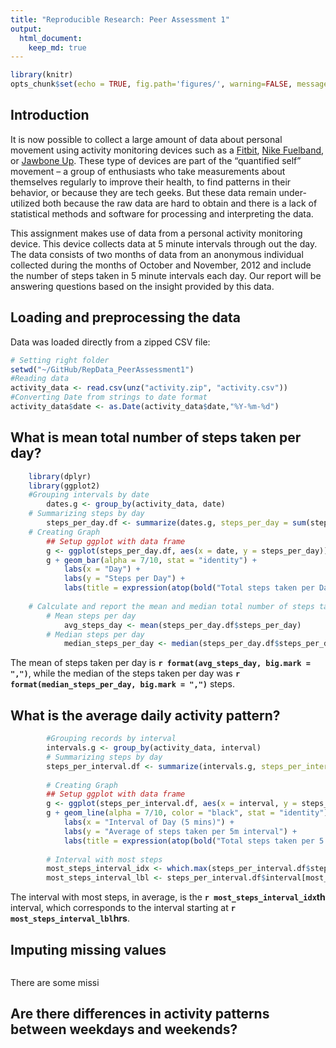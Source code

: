 ```yaml
---
title: "Reproducible Research: Peer Assessment 1"
output: 
  html_document:
    keep_md: true
---
```


```r
library(knitr)
opts_chunk$set(echo = TRUE, fig.path='figures/', warning=FALSE, message=FALSE)
```

## Introduction
It is now possible to collect a large amount of data about personal
movement using activity monitoring devices such as a
[Fitbit](http://www.fitbit.com), [Nike
Fuelband](http://www.nike.com/us/en_us/c/nikeplus-fuelband), or
[Jawbone Up](https://jawbone.com/up). These type of devices are part of
the "quantified self" movement -- a group of enthusiasts who take
measurements about themselves regularly to improve their health, to
find patterns in their behavior, or because they are tech geeks. But
these data remain under-utilized both because the raw data are hard to
obtain and there is a lack of statistical methods and software for
processing and interpreting the data.

This assignment makes use of data from a personal activity monitoring
device. This device collects data at 5 minute intervals through out the
day. The data consists of two months of data from an anonymous
individual collected during the months of October and November, 2012
and include the number of steps taken in 5 minute intervals each day. Our
report will be answering questions based on the insight provided by this data.

## Loading and preprocessing the data  
Data was loaded directly from a zipped CSV file:
```r
# Setting right folder
setwd("~/GitHub/RepData_PeerAssessment1")
#Reading data
activity_data <- read.csv(unz("activity.zip", "activity.csv"))
#Converting Date from strings to date format
activity_data$date <- as.Date(activity_data$date,"%Y-%m-%d")
```


## What is mean total number of steps taken per day?

```r
    library(dplyr)
    library(ggplot2)
    #Grouping intervals by date
        dates.g <- group_by(activity_data, date)
    # Summarizing steps by day
        steps_per_day.df <- summarize(dates.g, steps_per_day = sum(steps, na.rm = TRUE))
    # Creating Graph
        ## Setup ggplot with data frame
        g <- ggplot(steps_per_day.df, aes(x = date, y = steps_per_day))
        g + geom_bar(alpha = 7/10, stat = "identity") +
            labs(x = "Day") +
            labs(y = "Steps per Day") +
            labs(title = expression(atop(bold("Total steps taken per Day"), atop(italic("For Subject XXX"), ""))))
    
    # Calculate and report the mean and median total number of steps taken per day
        # Mean steps per day
            avg_steps_day <- mean(steps_per_day.df$steps_per_day)
        # Median steps per day
            median_steps_per_day <- median(steps_per_day.df$steps_per_day)
```
The mean of steps taken per day is **`r format(avg_steps_day, big.mark = ",")`**, while the median of the steps taken per day was **`r format(median_steps_per_day, big.mark = ",")`** steps.

## What is the average daily activity pattern?
```r
        #Grouping records by interval
        intervals.g <- group_by(activity_data, interval)
        # Summarizing steps by day
        steps_per_interval.df <- summarize(intervals.g, steps_per_interval = mean(steps, na.rm = TRUE))
        
        # Creating Graph
        ## Setup ggplot with data frame
        g <- ggplot(steps_per_interval.df, aes(x = interval, y = steps_per_interval))
        g + geom_line(alpha = 7/10, color = "black", stat = "identity") +
            labs(x = "Interval of Day (5 mins)") +
            labs(y = "Average of steps taken per 5m interval") +
            labs(title = expression(atop(bold("Total steps taken per 5 min Interval of Day"), atop(italic("For Subject XXX"), ""))))
        
        # Interval with most steps
        most_steps_interval_idx <- which.max(steps_per_interval.df$steps_per_interval)
        most_steps_interval_lbl <- steps_per_interval.df$interval[most_steps_interval_idx]
```
The interval with most steps, in average, is the **`r most_steps_interval_idx`th** interval, which corresponds to the interval starting at **`r most_steps_interval_lbl`hrs**.

## Imputing missing values
```r

```
There are some missi


## Are there differences in activity patterns between weekdays and weekends?
